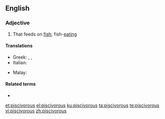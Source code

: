 ==English==

===Adjective===
{{en-adj}}

# {{label|en|chiefly|of birds}} That feeds on [[fish]]; fish-[[eating]]

====Translations====
{{trans-top|fish}}
* Greek: {{t+|el|ιχθυοβόρος|sc=Grek}}, {{t+|el|ιχθυοφάγος|sc=Grek}}, {{t+|el|ψαροφάγος|sc=Grek}}
* Italian: {{t|it|piscivoro}}
{{trans-mid}}
* Malay: {{t|ms|pisivor}}
{{trans-bottom}}

====Related terms====
* {{l|en|piscivore}}

[[et:piscivorous]]
[[el:piscivorous]]
[[ku:piscivorous]]
[[ta:piscivorous]]
[[te:piscivorous]]
[[vi:piscivorous]]
[[zh:piscivorous]]